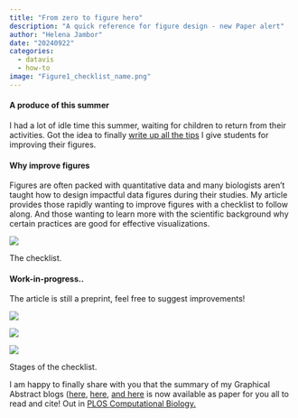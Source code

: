 ```yaml
---
title: "From zero to figure hero"
description: "A quick reference for figure design - new Paper alert"
author: "Helena Jambor"
date: "20240922"
categories:
  - datavis
  - how-to
image: "Figure1_checklist_name.png"
---
```

#### A produce of this summer 
I had a lot of idle time this summer, waiting for children to return from their activities. Got the idea to finally [write up all the tips](https://osf.io/preprints/osf/xgbyr) I give students for improving their figures. 

#### Why improve figures
Figures are often packed with quantitative data and many biologists aren’t taught how to design impactful data figures during their studies. My article provides those rapidly wanting to improve figures with a checklist to follow along. And those wanting to learn more with the scientific background why certain practices are good for effective visualizations. 

::: {#fig-overview}
![](Figure1_checklist_name.png)

The checklist.
:::

#### Work-in-progress.. 
The article is still a preprint, feel free to suggest improvements! 

::: {#fig-overview}
![](0.png)

![](2.png)

![](Figure1_checklist_name.png)

Stages of the checklist. 
:::


I am happy to finally share with you that the summary of my Graphical Abstract blogs ([here ](../GraphicalAbstract_1/index.qmd), [here](../GraphicalAbstracts_2/index.qmd), [and here](../GraphicalAbstracts_3/GraphicalAbstracts.qmd) is now available as paper for you all to read and cite! 
Out in <a href= https://dx.plos.org/10.1371/journal.pcbi.1011789>PLOS Computational Biology.</a> 


